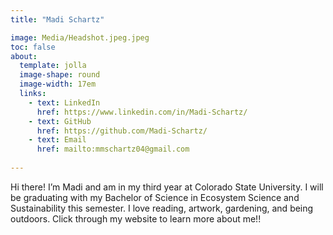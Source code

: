 ```yaml
---
title: "Madi Schartz"

image: Media/Headshot.jpeg.jpeg 
toc: false
about: 
  template: jolla
  image-shape: round
  image-width: 17em
  links:
    - text: LinkedIn
      href: https://www.linkedin.com/in/Madi-Schartz/
    - text: GitHub
      href: https://github.com/Madi-Schartz/
    - text: Email
      href: mailto:mmschartz04@gmail.com
      
---
```

        
Hi there! I'm Madi and am in my third year at Colorado State University. I will be graduating with my Bachelor of Science in Ecosystem Science and Sustainability this semester. I love reading, artwork, gardening, and being outdoors. Click through my website to learn more about me!!  



